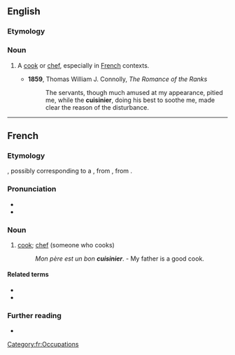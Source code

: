 ==English==

===Etymology===
{{bor|en|fr|cuisinier}}

===Noun===
{{en-noun}}

# {{lb|en|dated}} A [[cook]] or [[chef]], especially in [[French]] contexts.
#* '''1859''', Thomas William J. Connolly, ''The Romance of the Ranks''
#*: The servants, though much amused at my appearance, pitied me, while the '''cuisinier''', doing his best to soothe me, made clear the reason of the disturbance.

----

==French==

===Etymology===
{{suffix|cuisine|ier|lang=fr}}, possibly corresponding to a {{inh|fr|VL.||*cocīnārius}}, from {{inh|fr|la|coquīnārius}}, from {{m|la|coquīna}}.

===Pronunciation===
* {{fr-IPA}}
* {{audio|Fr-cuisinier.ogg|Audio|lang=fr}}

===Noun===
{{fr-noun|m|f=cuisinière}}

# [[cook]]; [[chef]] (someone who cooks)
#: ''Mon père est un bon '''cuisinier'''''. - My father is a good cook.

====Related terms====
* {{l|fr|cuisine}}
* {{l|fr|cuisiner}}

===Further reading===
* {{R:TLFi}}

[[Category:fr:Occupations]]